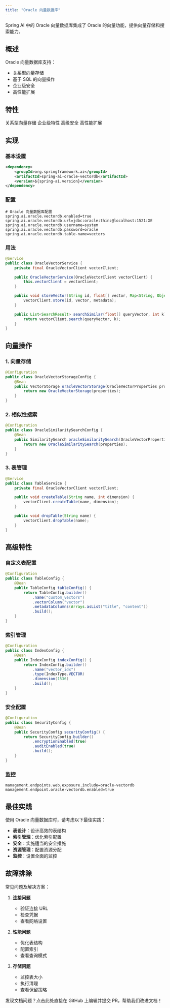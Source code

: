 ```yaml
---
title: "Oracle 向量数据库"
---
```


Spring AI 中的 Oracle 向量数据库集成了 Oracle 的向量功能，提供向量存储和搜索能力。

## 概述

Oracle 向量数据库支持：
- 关系型向量存储
- 基于 SQL 的向量操作
- 企业级安全
- 高性能扩展

## 特性

<CardGroup cols={2}>
  <Card title="关系型" icon="database">
    关系型向量存储
  </Card>
  <Card title="企业级" icon="building">
    企业级特性
  </Card>
  <Card title="安全" icon="shield-alt">
    高级安全
  </Card>
  <Card title="可扩展" icon="arrows-up-down-left-right">
    高性能扩展
  </Card>
</CardGroup>

## 实现

### 基本设置

```xml
<dependency>
    <groupId>org.springframework.ai</groupId>
    <artifactId>spring-ai-oracle-vectordb</artifactId>
    <version>${spring-ai.version}</version>
</dependency>
```

### 配置

```properties
# Oracle 向量数据库配置
spring.ai.oracle.vectordb.enabled=true
spring.ai.oracle.vectordb.url=jdbc:oracle:thin:@localhost:1521:XE
spring.ai.oracle.vectordb.username=system
spring.ai.oracle.vectordb.password=oracle
spring.ai.oracle.vectordb.table-name=vectors
```

### 用法

```java
@Service
public class OracleVectorService {
    private final OracleVectorClient vectorClient;

    public OracleVectorService(OracleVectorClient vectorClient) {
        this.vectorClient = vectorClient;
    }

    public void storeVector(String id, float[] vector, Map<String, Object> metadata) {
        vectorClient.store(id, vector, metadata);
    }

    public List<SearchResult> searchSimilar(float[] queryVector, int k) {
        return vectorClient.search(queryVector, k);
    }
}
```

## 向量操作

### 1. 向量存储

```java
@Configuration
public class OracleVectorStorageConfig {
    @Bean
    public VectorStorage oracleVectorStorage(OracleVectorProperties properties) {
        return new OracleVectorStorage(properties);
    }
}
```

### 2. 相似性搜索

```java
@Configuration
public class OracleSimilaritySearchConfig {
    @Bean
    public SimilaritySearch oracleSimilaritySearch(OracleVectorProperties properties) {
        return new OracleSimilaritySearch(properties);
    }
}
```

### 3. 表管理

```java
@Service
public class TableService {
    private final OracleVectorClient vectorClient;

    public void createTable(String name, int dimension) {
        vectorClient.createTable(name, dimension);
    }

    public void dropTable(String name) {
        vectorClient.dropTable(name);
    }
}
```

## 高级特性

### 自定义表配置

```java
@Configuration
public class TableConfig {
    @Bean
    public TableConfig tableConfig() {
        return TableConfig.builder()
            .name("custom_vectors")
            .vectorColumn("vector")
            .metadataColumns(Arrays.asList("title", "content"))
            .build();
    }
}
```

### 索引管理

```java
@Configuration
public class IndexConfig {
    @Bean
    public IndexConfig indexConfig() {
        return IndexConfig.builder()
            .name("vector_idx")
            .type(IndexType.VECTOR)
            .dimension(1536)
            .build();
    }
}
```

### 安全配置

```java
@Configuration
public class SecurityConfig {
    @Bean
    public SecurityConfig securityConfig() {
        return SecurityConfig.builder()
            .encryptionEnabled(true)
            .auditEnabled(true)
            .build();
    }
}
```

### 监控

```properties
management.endpoints.web.exposure.include=oracle-vectordb
management.endpoint.oracle-vectordb.enabled=true
```

## 最佳实践

<Note>
使用 Oracle 向量数据库时，请考虑以下最佳实践：
</Note>

- **表设计**：设计高效的表结构
- **索引管理**：优化索引配置
- **安全**：实施适当的安全措施
- **资源管理**：配置资源分配
- **监控**：设置全面的监控

## 故障排除

常见问题及解决方案：

1. **连接问题**
   - 验证连接 URL
   - 检查凭据
   - 查看网络设置

2. **性能问题**
   - 优化表结构
   - 配置索引
   - 查看查询模式

3. **存储问题**
   - 监控表大小
   - 执行清理
   - 查看保留策略 

<Card title="文档有误？请协助编辑" icon="pencil" href="https://github.com/javaai-pig4cloud-com/javaai-docs/edit/main/spring-ai/api/vectordbs/oracle.mdx">
  发现文档问题？点击此处直接在 GitHub 上编辑并提交 PR，帮助我们改进文档！
</Card>

